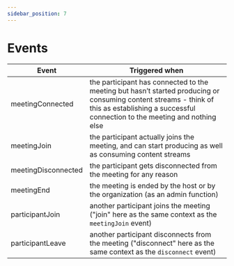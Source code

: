 ```yaml
---
sidebar_position: 7
---
```


# Events

| Event               | Triggered when                                                                                                                                                                                 |
| ------------------- | ---------------------------------------------------------------------------------------------------------------------------------------------------------------------------------------------- |
| meetingConnected    | the participant has connected to the meeting but hasn’t started producing or consuming content streams - think of this as establishing a successful connection to the meeting and nothing else |
| meetingJoin         | the participant actually joins the meeting, and can start producing as well as consuming content streams                                                                                       |
| meetingDisconnected | the participant gets disconnected from the meeting for any reason                                                                                                                              |
| meetingEnd          | the meeting is ended by the host or by the organization (as an admin function)                                                                                                                 |
| participantJoin     | another participant joins the meeting ("join" here as the same context as the `meetingJoin` event)                                                                                             |
| participantLeave    | another participant disconnects from the meeting ("disconnect" here as the same context as the `disconnect` event)                                                                             |
